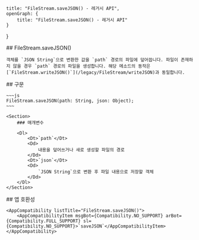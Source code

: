 
    title: "FileStream.saveJSON() - 레거시 API",
    openGraph: {
        title: "FileStream.saveJSON() - 레거시 API"
    }
}

<Section>
    ## FileStream.saveJSON()

    객체를 `JSON String`으로 변환한 값을 `path` 경로의 파일에 덮어씁니다. 파일이 존재하지 않을 경우 `path` 경로의 파일을 생성합니다. 해당 메소드의 동작은 [`FileStream.writeJSON()`](/legacy/FileStream/writeJSON)과 동일합니다.
</Section>
<Section>
    ## 구문

    ~~~js
    FileStream.saveJSON(path: String, json: Object);
    ~~~

    <Section>
        ### 매개변수

        <Dl>
            <Dt>`path`</Dt>
            <Dd>
                내용을 덮어쓰거나 새로 생성할 파일의 경로
            </Dd>
            <Dt>`json`</Dt>
            <Dd>
                `JSON String`으로 변환 후 파일 내용으로 저장할 객체
            </Dd>
        </Dl>
    </Section>
</Section>
<Section>
    ## 앱 호환성

    <AppCompatibility listTitle="FileStream.saveJSON()">
        <AppCompatibilityItem msgBot={Compatibility.NO_SUPPORT} arBot={Compatibility.FULL_SUPPORT} sl={Compatibility.NO_SUPPORT}>`saveJSON`</AppCompatibilityItem>
    </AppCompatibility>
</Section>